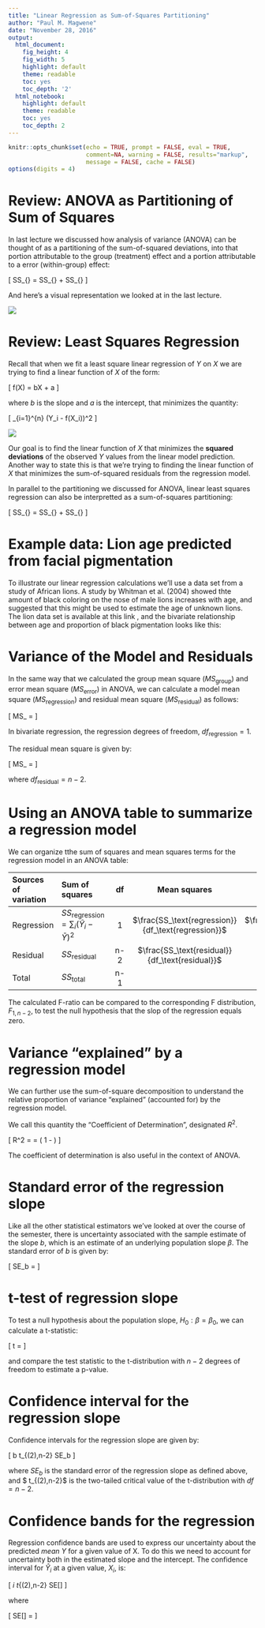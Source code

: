 ```yaml
---
title: "Linear Regression as Sum-of-Squares Partitioning"
author: "Paul M. Magwene"
date: "November 28, 2016"
output:
  html_document:
    fig_height: 4
    fig_width: 5
    highlight: default
    theme: readable
    toc: yes
    toc_depth: '2'
  html_notebook:
    highlight: default
    theme: readable
    toc: yes
    toc_depth: 2
---
```

  
```r
knitr::opts_chunk$set(echo = TRUE, prompt = FALSE, eval = TRUE, 
                      comment=NA, warning = FALSE, results="markup",
                      message = FALSE, cache = FALSE)
options(digits = 4)
```


# Review: ANOVA as Partitioning of Sum of Squares

In last lecture we discussed how analysis of variance (ANOVA) can be thought of as a partitioning of the sum-of-squared deviations, into that portion attributable to the group (treatment) effect and a portion attributable to a error (within-group) effect:

\[
SS_{\text{total}} = SS_{\text{group}} + SS_{\text{error}}
\]

And here's a visual representation we looked at in the last lecture.

![](./partitioning-sum-squares-ANOVA.png)

# Review: Least Squares Regression

Recall that when we fit a least square linear regression of $Y$ on $X$ we are trying to find a linear function of $X$ of the form:

\[
 f(X) = bX + a
\]

where $b$ is the slope and $a$ is the intercept, that minimizes the quantity:

\[
\sum_{i=1}^{n} (Y_i - f(X_i))^2
\]

![](./regression-minimization.png)

Our goal is to find the linear function of $X$ that minimizes the **squared deviations** of the observed $Y$ values from the linear model prediction.  Another way to state this is that we're trying to finding the linear function of $X$ that minimizes the sum-of-squared residuals from the regression model.  

In parallel to the partitioning we discussed for ANOVA, linear least squares regression can also be interpretted as a sum-of-squares partitioning:

\[
SS_{\text{total}} = SS_{\text{regression}} + SS_{\text{residual}}
\]

# Example data: Lion age predicted from facial pigmentation

To illustrate our linear regression calculations we'll use a data set from a study of African lions.  A study by Whitman et al. (2004) showed thte amount of black coloring on the nose of male lions increases with age, and suggested that this might be used to estimate the age of unknown lions.  The lion data set is available at this link , and the bivariate relationship between age and proportion of black pigmentation looks like this:




# Variance of the Model and Residuals

In the same way that we calculated the group mean square ($MS_\text{group}$) and error mean square ($MS_\text{error}$) in ANOVA, we can calculate a model mean square ($MS_\text{regression}$) and residual mean square ($MS_\text{residual}$) as follows:

\[
MS_\text{regression} =\frac{SS_\text{regression}}{df_\text{regression}} 
\]

In bivariate regression, the regression degrees of freedom, $df_\text{regression} = 1$.

The residual mean square is given by:

\[
MS_\text{regression} =\frac{SS_\text{residual}}{df_\text{residual}} 
\]

where $df_\text{residual} = n - 2$.


# Using an ANOVA table to summarize a regression model

We can organize tthe sum of squares and mean squares terms for the regression model in an ANOVA table:

| Sources of variation | Sum of squares | df | Mean squares | F-ratio |
| :------------------- | :------------- | :-: | :----------: | :-----: |
| Regression           | $SS_\text{regression} = \sum_i(\hat{Y}_i - \bar{Y})^2$ | 1 | $\frac{SS_\text{regression}}{df_\text{regression}}$ | $\frac{MS_\text{regression}}{MS_\text{residual}}$ |
| Residual             | $SS_\text{residual}$ | n-2 | $\frac{SS_\text{residual}}{df_\text{residual}}$ |  |
| Total                | $SS_\text{total}$ | n-1 |  |  |


The calculated F-ratio can be compared to the corresponding F distribution, $F_{1,n-2}$, to test the null hypothesis that the slop of the regression equals zero.

# Variance "explained" by a regression model

We can further use the sum-of-square decomposition to understand the relative proportion of variance "explained" (accounted for) by the regression model.

We call this quantity the "Coefficient of Determination",  designated $R^2$.  

\[
R^2 = \frac{SS_\text{regression}}{SS_\text{total}} = \left( 1 - \frac{SS_\text{residuals}}{SS_\text{total}} \right)
\]

The coefficient of determination is also useful in the context of ANOVA.


# Standard error of the regression slope

Like all the other statistical estimators we've looked at over the course of the semester, there is uncertainty associated with the sample estimate of the slope $b$, which is an estimate of an underlying population slope $\beta$. The standard error of $b$ is given by:

\[
SE_b = \sqrt{\frac{MS_\text{residual}}{\sum_i(X_i - \bar{X})^2}}
\]

# t-test of regression slope

To test a null hypothesis about the population slope, $H_0: \beta = \beta_{0}$, we can calculate a t-statistic:

\[
t = \frac{b - B_{H_0}}{SE_b}
\]

and compare the test statistic to the t-distribution with $n-2$ degrees of freedom to estimate a p-value.

# Confidence interval for the regression slope

Confidence intervals for the regression slope are given by:

\[
b \pm t_{\alpha(2),n-2}\ SE_b
\]

where $SE_b$ is the standard error of the regression slope as defined above, and $ t_{\alpha(2),n-2}$ is the two-tailed critical value of the t-distribution with $df = n-2$.

# Confidence bands for the regression

Regression confidence bands are used to express our uncertainty about the predicted *mean Y* for a given value of X.  To do this we need to account for uncertainty both in the estimated slope and the intercept.  The confidence interval for $\hat{Y}_i$ at a given value, $X_i$, is:

\[
\hat{Y}_i \pm t_{\alpha(2),n-2}\ SE[\hat{Y}]
\]

where 

\[
SE[\hat{Y}] = \sqrt{MS_\text{residual}\left(\frac{1}{n} + \frac{(X_i - \bar{X})^2}{\sum_i(X_i - \bar{X})^2}\right)}
\]




